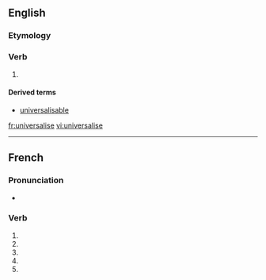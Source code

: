 ==English==

===Etymology===
{{suffix|universal|ise}}

===Verb===
{{en-verb|universalis|es}}

# {{alternative spelling of|universalize}}

====Derived terms====
* [[universalisable]]

[[fr:universalise]]
[[vi:universalise]]

----
{{also|universalisé}}
==French==

===Pronunciation===
* {{homophones|universalisent|universalises}}

===Verb===
{{fr-verb form}}

# {{conjugation of|universaliser||1|s|pres|ind|lang=fr}}
# {{conjugation of|universaliser||3|s|pres|ind|lang=fr}}
# {{conjugation of|universaliser||1|s|pres|sub|lang=fr}}
# {{conjugation of|universaliser||3|s|pres|sub|lang=fr}}
# {{conjugation of|universaliser||2|s|imp|lang=fr}}

{{rfc-auto}}